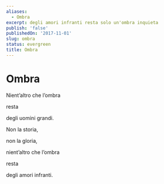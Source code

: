 ```yaml
---
aliases:
  - Ombra
excerpt: degli amori infranti resta solo un'ombra inquieta
publish: 'false'
publishedOn: '2017-11-01'
slug: ombra
status: evergreen
title: Ombra
---
```

# Ombra

Nient’altro che l’ombra

resta

degli uomini grandi.

Non la storia,

non la gloria,

nient’altro che l’ombra

resta

degli amori infranti.
